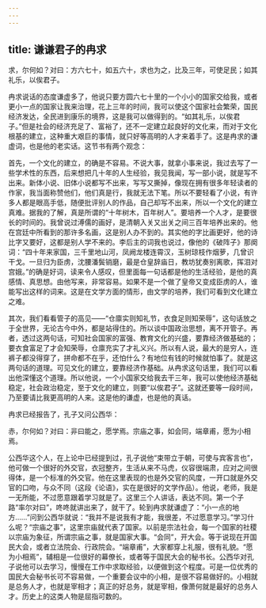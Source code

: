 ```yaml
---
---
---
```

title: 谦谦君子的冉求
---




求，尔何如？对曰：方六七十，如五六十，求也为之，比及三年，可使足民；如其礼乐，以俟君子。

冉求说话的态度谦虚多了，他说只要方圆六七十里的一个小小的国家交给我，或者更小一点的国家让我来治理，花上三年的时间，我可以使这个国家社会繁荣，国民经济发达，全民进到康乐的境界，这是我可以做得到的。“如其礼乐，以俟君子。”但是社会的经济充足了、富裕了，还不一定建立起良好的文化来，而对于文化根基的建立，这种重大艰巨的事情，就只好等高明的人才来着手了。这是冉求的谦虚词，也是他的老实话。这节书有两个观念：

首先，一个文化的建立，的确是不容易。不说大事，就拿小事来说，我过去写了一些学术性的东西，后来想把几十年的人生经验，我见我闻，写一部小说，就是写不出来。新体小说、旧体小说都写不出来，写写又撕掉，像现在拥有很多年轻读者的作家，我当面称赞他们，他们真是行，我就无法下笔。所以不要轻看了小说，有许多人都是眼高手低，随便批评别人的作品，自己却写不出来，所以一个文化的建立真难。据我的了解，真是所谓的“十年树木，百年树人”。要培养一个人才，是要很长的时间的。我曾说过溥儒的画好，是清朝入关又出关之间三百年培养出来的。他在宫廷中所看到的那许多名画，这是别人办不到的。其实他的字比画更好，他的诗比字又要好，这都是别人学不来的。李后主的词我也说过，像他的《破阵子》那阕词：“四十年来家国，三千里地山河，凤阙龙楼连霄汉，玉树琼枝作烟萝，几曾识干戈。一旦归为臣虏，沈腰潘鬓销磨，最是仓皇辞庙日，教坊犹奏别离歌，挥泪对宫娥。”的确是好词，读来令人感叹，但里面每一句话都是他的生活经验，是他的真感情、真思想。由他写来，非常容易。如果不是一个做了皇帝又变成臣虏的人，谁能写出这样的词来。这是在文学方面的情形，由文学的培养，我们可看到文化建立之难。

其次，我们看看管子的高见——“仓廪实则知礼节，衣食足则知荣辱”，这句话放之于全世界，无论古今中外，都是站得住的。所以谈中国政治思想，离不开管子。再者，透过这两句话，可知社会国家的富强、教育文化的兴盛，要靠经济做基础的；要衣食富足了才会知荣辱，仓廪充实了才礼义兴。所以有人说，最大的是穷人，连裤子都没得穿了，拼命都不在乎，还怕什么？有地位有钱的时候就怕事了。就是这两句话的道理。可见文化的建立，要靠经济作基础。从冉求这句话里，我们可以看出他深懂这个道理。所以他说，一个小国家交给我去干三年，我可以使他经济基础稳定，社会政治稳定，至于文化的建立，则要“以俟君子”。这就还要等一段时间，乃至要请比我更高明的人来。这是他的谦虚，也是他的真话。

冉求已经报告了，孔子又问公西华：

赤，尔何如？对曰：非曰能之，愿学焉。宗庙之事，如会同，端章甫，愿为小相焉。

公西华这个人，在上论中已经提到过，孔子说他“束带立于朝，可使与宾客言也”，他可做一个很好的外交官，衣冠整齐，生活从来不马虎，仪容很端肃，应对之间很得体，是一个标准的外交官。他在这里表现的也是外交官的风度，一开口就是外交官的口吻，与众不同（这段《论语》，实在是很好的文学作品）。他说，老师，我是一无所能，不过愿意跟着学习就是了。这里三个人讲话，表达不同。第一个子路“率尔对曰”，咚咚就讲出来了，就干了。轮到冉求就谦虚了：“小一点的地方……”问到公西华就说：“我并不是说我有才能，我很差，不过愿意学习。”学习什么呢？“宗庙之事”，这里宗庙就代表了国家。以前是宗法社会，每一个国家的社稷以宗庙为象征，所谓宗庙之事，就是国家大事。“会同”，开大会。等于说现在开国民大会，或者立法院会、行政院会。“端章甫”，大家都穿上礼服，很有礼貌。“愿为小相焉”，辅相是一位很好的幕僚长，或者等于国民大会的秘书长。公西华对孔子说他可以去学习，慢慢在工作中求取经验，以便做到这个程度。可是一位优秀的国民大会秘书长可不容易做，一个重要会议中的小相，是很不容易做好的。小相就是总务人才，也就是宰相才；真正的好总务，就是宰相，像萧何就是最好的总务人才。历史上的这类人物是屈指可数的。